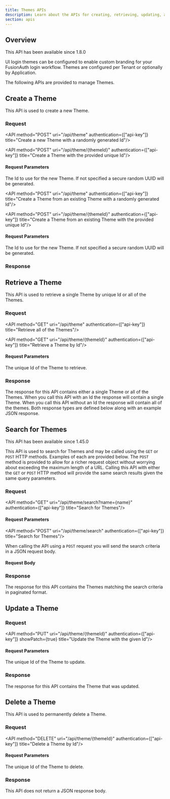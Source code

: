 ```yaml
---
title: Themes APIs
description: Learn about the APIs for creating, retrieving, updating, and deleting hosted login page themes.
section: apis
---
```



## Overview

<Aside type="version">
This API has been available since 1.8.0
</Aside>

UI login themes can be configured to enable custom branding for your FusionAuth login workflow.  Themes are configured per Tenant or optionally by Application.

The following APIs are provided to manage Themes.

## Create a Theme

This API is used to create a new Theme.

### Request

<API method="POST" uri="/api/theme" authentication={["api-key"]} title="Create a new Theme with a randomly generated Id"/>

<API method="POST" uri="/api/theme/{themeId}" authentication={["api-key"]} title="Create a Theme with the provided unique Id"/>

#### Request Parameters

<APIBlock>
  <APIField name="themeId" type="UUID" optional defaults="secure random UUID">
    The Id to use for the new Theme. If not specified a secure random UUID will be generated.
  </APIField>
</APIBlock>

<ThemeRequestBody />
<ThemeTemplateFields singleRequest />
<ThemeRequestBodySuffix />

<API method="POST" uri="/api/theme" authentication={["api-key"]} title="Create a Theme from an existing Theme with a randomly generated Id"/>

<API method="POST" uri="/api/theme/{themeId}" authentication={["api-key"]} title="Create a Theme from an existing Theme with the provided unique Id"/>

#### Request Parameters

<APIBlock>
  <APIField name="themeId" type="UUID" optional defaults="secure random UUID">
    The Id to use for the new Theme. If not specified a secure random UUID will be generated.
  </APIField>
</APIBlock>

<ThemeCopyRequestBody />

### Response

<StandardGetResponseCodes never_search_error />

<ThemeResponseBody />

<ThemeTemplateFields singleRequest />
<ThemeResponseBodySuffix />


## Retrieve a Theme

This API is used to retrieve a single Theme by unique Id or all of the Themes.

### Request

<API method="GET" uri="/api/theme" authentication={["api-key"]} title="Retrieve all of the Themes"/>

<API method="GET" uri="/api/theme/{themeId}" authentication={["api-key"]} title="Retrieve a Theme by Id"/>

#### Request Parameters

<APIBlock>
  <APIField name="themeId" type="UUID" required>
    The unique Id of the Theme to retrieve.
  </APIField>
</APIBlock>

### Response

The response for this API contains either a single Theme or all of the Themes. When you call this API with an Id the response will contain a single Theme. When you call this API without an Id the response will contain all of the themes. Both response types are defined below along with an example JSON response.


<StandardGetResponseCodes never_search_error />

<ThemeResponseBody />

<ThemeTemplateFields singleRequest />
<ThemeResponseBodySuffix />

<ThemeResponsesBody />

<ThemeTemplateFields />
<ThemeResponsesBodySuffix />

## Search for Themes
<Aside type="version">
This API has been available since 1.45.0
</Aside>

This API is used to search for Themes and may be called using the `GET` or `POST` HTTP methods. Examples of each are provided below. The `POST` method is provided to allow for a richer request object without worrying about exceeding the maximum length of a URL. Calling this API with either the `GET` or `POST` HTTP method will provide the same search results given the same query parameters.

### Request

<API method="GET" uri="/api/theme/search?name={name}" authentication={["api-key"]} title="Search for Themes"/>

#### Request Parameters

<ThemeSearchRequestParameters parameter_prefix="" />

<API method="POST" uri="/api/theme/search" authentication={["api-key"]} title="Search for Themes"/>

When calling the API using a `POST` request you will send the search criteria in a JSON request body.

#### Request Body

<ThemeSearchRequestParameters parameter_prefix="search." />

<JSON title="Example JSON Request" src="themes/search-post-request.json" />

### Response

The response for this API contains the Themes matching the search criteria in paginated format.

<StandardGetResponseCodes never_missing never_search_error />

<ThemeResponsesBody include_total />
<ThemeTemplateFields />
<ThemeResponsesBodySuffix include_total />

## Update a Theme

<GenericUpdateExplanationFragment capitalized_object_name="Theme" />

### Request

<API method="PUT" uri="/api/theme/{themeId}" authentication={["api-key"]} showPatch={true} title="Update the Theme with the given Id"/>

#### Request Parameters

<APIBlock>
  <APIField name="themeId" type="UUID" required>
    The unique Id of the Theme to update.
  </APIField>
</APIBlock>

<ThemePutRequestBody />
<ThemeTemplateFields singleRequest />
<ThemeRequestBodySuffix />

### Response

The response for this API contains the Theme that was updated.

<StandardPutResponseCodes />

<ThemeResponseBody />

<ThemeTemplateFields singleResponse />
<ThemeResponseBodySuffix />


## Delete a Theme

This API is used to permanently delete a Theme.

### Request

<API method="DELETE" uri="/api/theme/{themeId}" authentication={["api-key"]} title="Delete a Theme by Id"/>

#### Request Parameters

<APIBlock>
  <APIField name="themeId" type="UUID" required>
    The unique Id of the Theme to delete.
  </APIField>
</APIBlock>

### Response

This API does not return a JSON response body.

<StandardDeleteResponseCodes />
